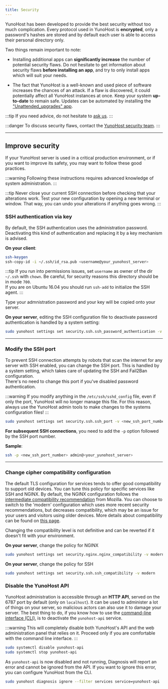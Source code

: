 ```yaml
---
title: Security
---
```


YunoHost has been developed to provide the best security without too much complication. Every protocol used in YunoHost is **encrypted**, only a password's hashes are stored and by default each user is able to access their personal directory only.

Two things remain important to note:

- Installing additional apps can **significantly increase** the number of potential security flaws. Do not hesitate to get information about security flaws **before installing an app**, and try to only install apps which will suit your needs.

- The fact that YunoHost is a well-known and used piece of software increases the chances of an attack. If a flaw is discovered, it could potentially affect all YunoHost instances at once. Keep your system **up-to-date** to remain safe. Updates can be automated by installing the ["Unattended_upgrades" app](https://install-app.yunohost.org/?app=unattended_upgrades).

:::tip
If you need advice, do not hesitate to [ask us](/community/help).
:::

:::danger
<FAIcon icon="fa-shield"/> To discuss security flaws, contact the [YunoHost security team](/community/security_team).
:::

---

## Improve security

If your YunoHost server is used in a critical production environment, or if you want to improve its safety, you may want to follow these good practices.

:::warning
Following these instructions requires advanced knowledge of system administration.
:::

:::tip
Never close your current SSH connection before checking that your alterations work. Test your new configuration by opening a new terminal or window. That way, you can undo your alterations if anything goes wrong.
:::

### SSH authentication via key

By default, the SSH authentication uses the administration password. Deactivating this kind of authentication and replacing it by a key mechanism is advised.

**On your client**:

```bash
ssh-keygen
ssh-copy-id -i ~/.ssh/id_rsa.pub <username@your_yunohost_server>
```

:::tip
If you run into permissions issues, set `username` as owner of the dir `~/.ssh` with `chown`. Be careful, for security reasons this directory should be in mode `700`.  
If you are on Ubuntu 16.04 you should run `ssh-add` to initialize the SSH agent.
:::

Type your admnistration password and your key will be copied onto your server.

**On your server**, editing the SSH configuration file to deactivate password authentication is handled by a system setting:

```bash
sudo yunohost settings set security.ssh.ssh_password_authentication -v no
```

---

### Modify the SSH port

To prevent SSH connection attempts by robots that scan the internet for any server with SSH enabled, you can change the SSH port.
This is handled by a system setting, which takes care of updating the SSH and Fail2Ban configuration.  
There's no need to change this port if you've disabled password authentication.

:::warning
If you modify anything in the `/etc/ssh/sshd_config` file, even if only the port, YunoHost will no longer manage this file. For this reason, always use the YunoHost admin tools to make changes to the systems configuration files!
:::

```bash
sudo yunohost settings set security.ssh.ssh_port -v <new_ssh_port_number>
```

**For subsequent SSH connections**, you need to add the `-p` option followed by the SSH port number.

**Sample**:

```bash
ssh -p <new_ssh_port_number> admin@<your_yunohost_server>
```

---

### Change cipher compatibility configuration

The default TLS configuration for services tends to offer good compatibility to support old devices. You can tune this policy for specific services like SSH and NGINX. By default, the NGINX configuration follows the [intermediate compatibility recommendation](https://wiki.mozilla.org/Security/Server_Side_TLS#Intermediate_compatibility_.28default.29) from Mozilla. You can choose to switch to the 'modern' configuration which uses more recent security recommendations, but decreases compatibility, which may be an issue for your users and visitors using older devices. More details about compatibility can be found on [this page](https://wiki.mozilla.org/Security/Server_Side_TLS#Modern_compatibility).

Changing the compatibility level is not definitive and can be reverted if it doesn't fit with your environment.

**On your server**, change the policy for NGINX

```bash
sudo yunohost settings set security.nginx.nginx_compatibility -v modern
```

**On your server**, change the policy for SSH

```bash
sudo yunohost settings set security.ssh.ssh_compatibility -v modern
```

### Disable the YunoHost API

YunoHost administration is accessible through an **HTTP API**, served on the 6787 port by default (only on `localhost`).
It can be used to administer a lot of things on your server, so malicious actors can also use it to damage your server.
The best thing to do, if you know how to use the [command-line interface (CLI)](/admin/admin_guide/command_line), is to deactivate the `yunohost-api` service.

:::warning
This will completely disable both YunoHost's API and the web administration panel that relies on it.
Proceed only if you are comfortable with the command line interface.
:::

```bash
sudo systemctl disable yunohost-api
sudo systemctl stop yunohost-api
```

As `yunohost-api` is now disabled and not running, Diagnosis will report an error and cannot be ignored from the API.
If you want to ignore this error, you can configure YunoHost from the CLI.

```bash
sudo yunohost diagnosis ignore --filter services service=yunohost-api
```
